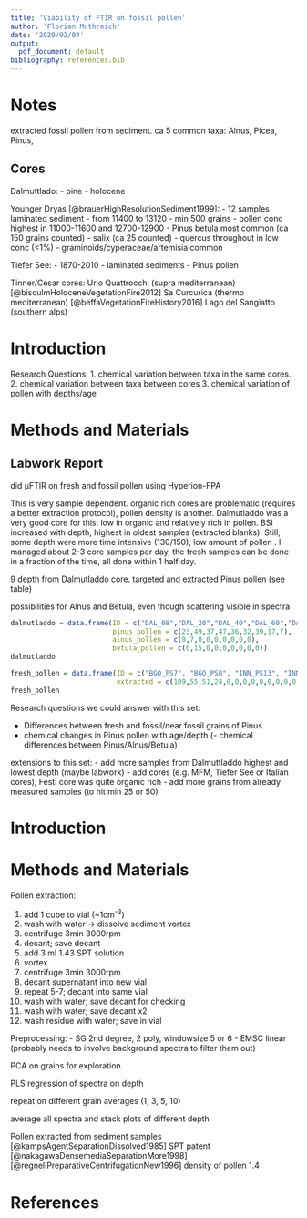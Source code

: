 ```yaml
---
title: 'Viability of FTIR on fossil pollen'
author: 'Florian Muthreich'
date: '2020/02/04'
output:
  pdf_document: default
bibliography: references.bib
---
```

# Notes
extracted fossil pollen from sediment.
ca 5 common taxa: Alnus, Picea, Pinus,

## Cores
Dalmuttlado:
- pine
- holocene


Younger Dryas [@brauerHighResolutionSediment1999]:
- 12 samples laminated sediment
- from  11400 to 13120
- min 500 grains
- pollen conc highest in 11000-11600 and 12700-12900
- Pinus betula most common (ca 150 grains counted)
- salix (ca 25 counted)
- quercus throughout in low conc (<1%)
- graminoids/cyperaceae/artemisia common

Tiefer See:
- 1870-2010
- laminated sediments
- Pinus pollen

Tinner/Cesar cores:
Urio Quattrocchi (supra mediterranean) [@bisculmHoloceneVegetationFire2012]
Sa Curcurica (thermo mediterranean) [@beffaVegetationFireHistory2016]
Lago del Sangiatto (southern alps)


# Introduction
Research Questions:
1. chemical variation between taxa in the same cores.
2. chemical variation between taxa between cores 
3. chemical variation of pollen with depths/age

# Methods and Materials
## Labwork Report

did µFTIR on fresh and fossil pollen using Hyperion-FPA

This is very sample dependent.
organic rich cores are problematic (requires a better extraction protocol), pollen density is another.
Dalmutladdo was a very good core for this: low in organic and relatively rich in pollen.
BSi increased with depth, highest in oldest samples (extracted blanks).
Still, some depth were more time intensive (130/150), low amount of pollen .
I managed about 2-3 core samples per day, the fresh samples can be done in a fraction of the time, all done within 1 half day.

9 depth from Dalmutladdo core. targeted and extracted Pinus pollen (see table)

possibilities for Alnus and Betula, even though scattering visible in spectra 

```r
dalmutladdo = data.frame(ID = c("DAL_08","DAL_20","DAL_40","DAL_60","DAL_90", "DAL_110","DAL_130","DAL_140","DAL_150"),
                         pinus_pollen = c(23,49,37,47,36,32,39,17,7),
                         alnus_pollen = c(0,7,0,0,0,0,0,0,0),
                         betula_pollen = c(0,15,0,0,0,0,0,0,0))
dalmutladdo
```

```r
fresh_pollen = data.frame(ID = c("BGO_PS7", "BGO_PS8", "INN_PS13", "INN_PS19A","NMBU_Pin_syl_14E1", "NMBU_Pin_syl_14H1", "NMBU_Aln_glu_14E1", "NMBU_Aln_glu_14J1", "NMBU_Aln_inc_14B1", "NMBU_Aln_inc_14G1", "NMBU_Bet_pub_14A1", "NMBU_Bet_pub_14B1", "NMBU_Cor_ave_14B1", "NMBU_Cor_ave_14C1"),
                          extracted = c(109,55,51,24,0,0,0,0,0,0,0,0,0,0))
fresh_pollen
```


Research questions we could answer with this set:

- Differences between fresh and fossil/near fossil grains of Pinus
- chemical changes in Pinus pollen with age/depth
(- chemical differences between Pinus/Alnus/Betula)

extensions to this set:
- add more samples from Dalmuttladdo highest and lowest depth (maybe labwork)
- add cores (e.g. MFM, Tiefer See or Italian cores), Festi core was quite organic rich
- add more grains from already measured samples (to hit min 25 or 50)

# Introduction

# Methods and Materials

Pollen extraction:

1. add 1 cube to vial (~1cm^-3^)
2. wash with water -> dissolve sediment vortex
3. centrifuge 3min 3000rpm
4. decant; save decant
5. add 3 ml 1.43 SPT solution
6. vortex
7. centrifuge 3min 3000rpm
8. decant supernatant into new vial
9. repeat 5-7; decant into same vial
10. wash with water; save decant for checking
11. wash with water; save decant x2
12. wash residue with water; save in vial

Preprocessing:
- SG 2nd degree, 2 poly, windowsize 5 or 6
- EMSC linear (probably needs to involve background spectra to filter them out)

PCA on grains for exploration

PLS regression of spectra on depth

repeat on different grain averages (1, 3, 5, 10)

average all spectra and stack plots of different depth

Pollen extracted from sediment samples 
[@kampsAgentSeparationDissolved1985] SPT patent
[@nakagawaDensemediaSeparationMore1998] 
[@regnellPreparativeCentrifugationNew1996] density of pollen 1.4

# References
